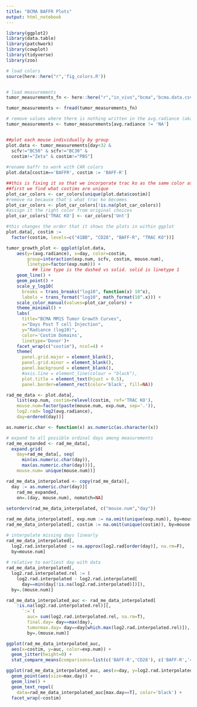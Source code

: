 ```yaml
---
title: "BCMA BAFFR Plots"
output: html_notebook
---
```


```r
library(ggplot2)
library(data.table)
library(patchwork)
library(cowplot)
library(tidyverse)
library(zoo)

# load colors
source(here::here("r",'fig_colors.R'))


# load measurements
tumor_measurements_fn <- here::here("r","in_vivo","bcma",'bcma.data.csv')

tumor_measurements <- fread(tumor_measurements_fn)

# remove values where there is nothing written in the avg.radiance (aka when the mouse died)
tumor_measurements <- tumor_measurements[avg.radiance != 'NA']


##plot each mouse individually by group
plot.data <- tumor_measurements[day<32 &
  scfv!="BC50" & scfv!="BC30" &
  costim!="Zeta" & costim!="PBS"]
  
#rename baffr to work with CAR colors
plot.data[costim=='BAFFR', costim := 'BAFF-R']

##this is fixing it so that we incorporate trac ko as the same color as unt. 
##first we find what costims are unique
plot_car_colors <- car_colors[unique(plot.data$costim)]
#remove na because that's what trac ko becomes
plot_car_colors <- plot_car_colors[!is.na(plot_car_colors)]
#assign it the right color from original choices
plot_car_colors['TRAC KO'] <- car_colors['Unt']

#this changes the order that it shows the plots in within ggplot
plot.data[, costim := 
  factor(costim, levels=c("41BB", "CD28", "BAFF-R", "TRAC KO"))]

tumor_growth_plot <- ggplot(plot.data,
    aes(y=(avg.radiance), x=day, color=costim,
        group=interaction(exp.num, scfv, costim, mouse.num),
        linetype=factor(exp.num))) + 
          ## line type is the dashed vs solid. solid is linetype 1
    geom_line() +
    geom_point() + 
    scale_y_log10(
      breaks = trans_breaks("log10", function(x) 10^x),
      labels = trans_format("log10", math_format(10^.x))) +
    scale_color_manual(values=plot_car_colors) +
    theme_minimal() +
    labs(
      title="BCMA MM1S Tumor Growth Curves",
      x="Days Post T cell Injection",
      y="Radiance (log10)",
      color='Costim Domains',
      linetype='Donor')+
    facet_wrap(c("costim"), ncol=4) +
    theme(
      panel.grid.major = element_blank(),
      panel.grid.minor = element_blank(),
      panel.background = element_blank(),
      #axis.line = element_line(colour = "black"),
      plot.title = element_text(hjust = 0.5),
      panel.border=element_rect(color='black', fill=NA))
```

```r

rad_me_data <- plot.data[,
    list(exp.num, costim=relevel(costim, ref='TRAC KO'),
    mouse.num=factor(paste(mouse.num, exp.num, sep='.')), 
    log2.rad= log2(avg.radiance), 
    day=ordered(day))]

as.numeric.char <- function(x) as.numeric(as.character(x))

# expand to all possible ordinal days among measurements
rad_me_expanded <- rad_me_data[, 
  expand.grid(
    day=rad_me_data[, seq(
      min(as.numeric.char(day)),
      max(as.numeric.char(day)))],
    mouse.num= unique(mouse.num))]

rad_me_data_interpolated <- copy(rad_me_data)[,
  day := as.numeric.char(day)][
    rad_me_expanded,  
    on=.(day, mouse.num), nomatch=NA]
  
setorderv(rad_me_data_interpolated, c("mouse.num","day"))

rad_me_data_interpolated[, exp.num := na.omit(unique(exp.num)), by=mouse.num]
rad_me_data_interpolated[, costim := na.omit(unique(costim)), by=mouse.num]

# interpolate missing days linearly
rad_me_data_interpolated[,
  log2.rad.interpolated := na.approx(log2.rad[order(day)], na.rm=F),
  by=mouse.num]  
  
# relative to earliest day with data
rad_me_data_interpolated[, 
  log2.rad.interpolated.rel := (
    log2.rad.interpolated - log2.rad.interpolated[
      day==min(day[!is.na(log2.rad.interpolated)])]),
  by=.(mouse.num)]

rad_me_data_interpolated_auc <- rad_me_data_interpolated[
    !is.na(log2.rad.interpolated.rel)][,
      `:=`(
        auc= sum(log2.rad.interpolated.rel, na.rm=T), 
        final.day= day==max(day),
        tumormax.day= day==day[which.max(log2.rad.interpolated.rel)]),
        by=.(mouse.num)]

ggplot(rad_me_data_interpolated_auc,
  aes(x=costim, y=auc, color=exp.num)) + 
  geom_jitter(height=0) + 
  stat_compare_means(comparisons=list(c('BAFF-R','CD28'), c('BAFF-R','41BB'), c('CD28','41BB'), c('BAFF-R','TRAC KO'))) + labs('Area under the curve, relative to initial tumor size')

ggplot(rad_me_data_interpolated_auc, aes(x=day, y=log2.rad.interpolated.rel, group=mouse.num, color=costim, label=round(auc,2))) + 
  geom_point(aes(size=max.day)) + 
  geom_line() + 
  geom_text_repel(
    data=rad_me_data_interpolated_auc[max.day==T], color='black') +
  facet_wrap(~costim)
```

